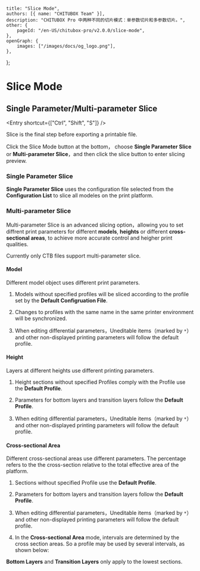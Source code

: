 
	title: "Slice Mode",
	authors: [{ name: "CHITUBOX Team" }],
	description: "CHITUBOX Pro 中两种不同的切片模式：单参数切片和多参数切片。",
	other: {
		pageId: "/en-US/chitubox-pro/v2.0.0/slice-mode",
	},
	openGraph: {
		images: ["/images/docs/og_logo.png"],
	},
};

# Slice Mode

## Single Parameter/Multi-parameter Slice

<Entry shortcut={["Ctrl", "Shift", "S"]} />

Slice is the final step before exporting a printable file.

Click the Slice Mode button at the bottom， choose **Single Parameter Slice** or **Multi-parameter Slice**，and then click the slice button to enter slicing preview.

### Single Parameter Slice

**Single Parameter Slice** uses the configuration file selected from the **Configuration List** to slice all modeles on the print platform.

### Multi-parameter Slice

Multi-parameter Slice is an advanced slicing option，allowing you to set diffrent print parameters for different **models**, **heights** or different **cross-sectional areas**, to achieve more accurate control and heigher print qualities.

<Admonition type="note" title="Note">
	Currently only CTB files support multi-parameter slice.
</Admonition>

#### Model

Different model object uses different print parameters.

1. Models without specified profiles will be sliced according to the profile set by the **Default Configruation File**.

1. Changes to profiles with the same name in the same printer environment will be synchronized.

1. When editing differential parameters，Uneditable items（marked by `*`）and other non-displayed printing parameters will follow the default profile.

#### Height

Layers at different heights use different printing parameters.

1. Height sections without specified Profiles comply with the Profile use the **Default Profile**.

1. Parameters for bottom layers and transition layers follow the **Default Profile**.

1. When editing differential parameters，Uneditable items（marked by `*`）and other non-displayed printing parameters will follow the default profile.

#### Cross-sectional Area

Different cross-sectional areas use different parameters. The percentage refers to the the cross-section relative to the total effective area of the platform.

1. Sections without specified Profile use the **Default Profile**. 

1. Parameters for bottom layers and transition layers follow the **Default Profile**.

1. When editing differential parameters，Uneditable items（marked by `*`）and other non-displayed printing parameters will follow the default profile.

1. In the **Cross-sectional Area** mode, intervals are determined by the cross section areas. So a profile may be used by several intervals, as shown below:

**Bottom Layers** and **Transition Layers** only apply to the lowest sections.
